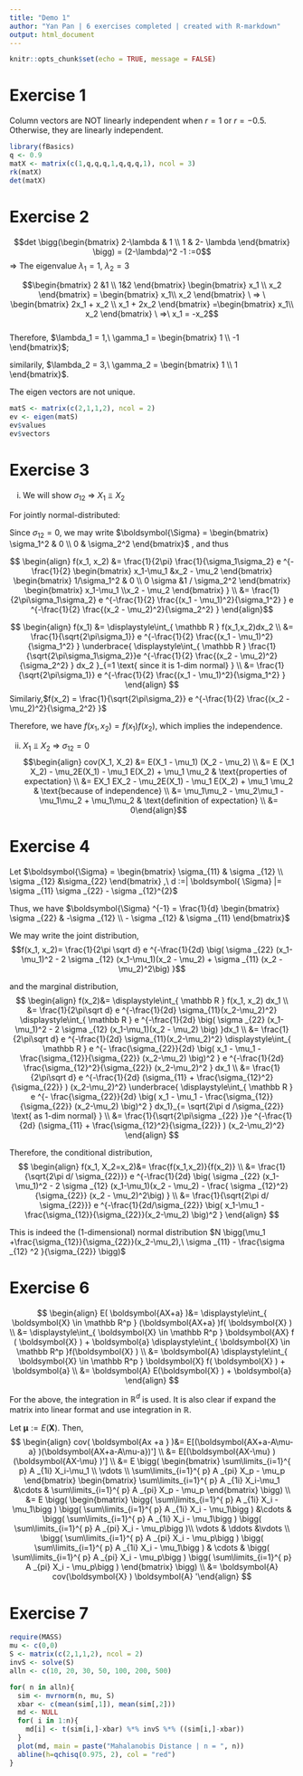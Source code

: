 ---
title: "Demo 1"
author: "Yan Pan | 6 exercises completed | created with R-markdown"
output: html_document
---

```{r setup, include=FALSE}
knitr::opts_chunk$set(echo = TRUE, message = FALSE)
```

# Exercise 1
Column vectors are NOT linearly independent when $r = 1$ or $r=-0.5$. Otherwise, they are linearly independent.
```{r}
library(fBasics)
q <- 0.9
matX <- matrix(c(1,q,q,q,1,q,q,q,1), ncol = 3)
rk(matX)
det(matX)
``` 
# Exercise 2
$$det \bigg(\begin{bmatrix} 2-\lambda & 1 \\ 1 & 2- \lambda \end{bmatrix} \bigg) = (2-\lambda)^2 -1 :=0$$
⇒ The eigenvalue $\lambda_1 = 1,\ \lambda_2=  3$

$$\begin{bmatrix} 2 &1 \\ 1&2 \end{bmatrix} \begin{bmatrix} x_1 \\ x_2 \end{bmatrix} = \begin{bmatrix} x_1\\ x_2 \end{bmatrix} \  ⇒ \ \begin{bmatrix} 2x_1 + x_2 \\ x_1 + 2x_2  \end{bmatrix} =\begin{bmatrix} x_1\\ x_2 \end{bmatrix}  \ ⇒\ x_1 = -x_2$$  
Therefore,  $\lambda_1 = 1,\ \gamma_1 = \begin{bmatrix} 1 \\ -1 \end{bmatrix}$;

similarily, $\lambda_2 = 3,\ \gamma_2 = \begin{bmatrix} 1 \\ 1 \end{bmatrix}$.

The eigen vectors are not unique.

```{r}
matS <- matrix(c(2,1,1,2), ncol = 2)
ev <- eigen(matS)
ev$values
ev$vectors
``` 

# Exercise 3
(i) We will show $\sigma _{12} \ ⇒\  X_1 ⫫ X_2$

For jointly normal-distributed:

Since $\sigma_{12} = 0$, we may write $\boldsymbol{\Sigma} = \begin{bmatrix} \sigma_1^2 & 0 \\ 0 & \sigma_2^2 \end{bmatrix}$ , and thus

$$ \begin{align}   f(x_1, x_2) &= \frac{1}{2\pi} \frac{1}{\sigma_1\sigma_2}  e ^{-\frac{1}{2} \begin{bmatrix} x_1-\mu_1 &x_2 - \mu_2 \end{bmatrix} \begin{bmatrix} 1/\sigma_1^2 & 0 \\ 0 \sigma &1 / \sigma_2^2 \end{bmatrix}  \begin{bmatrix} x_1-\mu_1 \\x_2 - \mu_2 \end{bmatrix} }   \\ &= \frac{1}{2\pi\sigma_1\sigma_2}  e ^{-\frac{1}{2}  \frac{(x_1 - \mu_1)^2}{\sigma_1^2}  }  e ^{-\frac{1}{2}   \frac{(x_2 - \mu_2)^2}{\sigma_2^2}  } \end{align}$$

$$ \begin{align} f(x_1) &= \displaystyle\int_{ \mathbb R } f(x_1,x_2)dx_2  \\ &=  \frac{1}{\sqrt{2\pi\sigma_1}}  e ^{-\frac{1}{2}  \frac{(x_1 - \mu_1)^2}{\sigma_1^2}  } \underbrace{ \displaystyle\int_{ \mathbb R }  \frac{1}{\sqrt{2\pi\sigma_1\sigma_2}}e ^{-\frac{1}{2}   \frac{(x_2 - \mu_2)^2}{\sigma_2^2}  } dx_2 }_{=1 \text{ since it is 1-dim normal} }  \\ &= \frac{1}{\sqrt{2\pi\sigma_1}}  e ^{-\frac{1}{2}  \frac{(x_1 - \mu_1)^2}{\sigma_1^2}  } \end{align}  $$
Similariy,$f(x_2) = \frac{1}{\sqrt{2\pi\sigma_2}}  e ^{-\frac{1}{2}  \frac{(x_2 - \mu_2)^2}{\sigma_2^2}  }$

Therefore, we have $f(x_1,x_2) = f(x_1) f(x_2)$, which implies the independence.

(ii) $X_1 ⫫ X_2 \ ⇒\  \sigma_{12}=0$
$$\begin{align} cov(X_1, X_2) &= E(X_1 - \mu_1) (X_2 - \mu_2) \\ &=  E (X_1 X_2) - \mu_2E(X_1) - \mu_1 E(X_2) + \mu_1 \mu_2  & \text{properties of expectation} \\ &=  EX_1 EX_2  - \mu_2E(X_1) - \mu_1 E(X_2) + \mu_1 \mu_2   & \text{because of independence}  \\ &=  \mu_1\mu_2 - \mu_2\mu_1 - \mu_1\mu_2 + \mu_1\mu_2  & \text{definition of expectation} \\ &=  0\end{align}$$

# Exercise 4
Let $\boldsymbol{\Sigma} = \begin{bmatrix} \sigma_{11} & \sigma _{12} \\ \sigma _{12}  &\sigma_{22} \end{bmatrix} ,\ d :=| \boldsymbol{ \Sigma} |= \sigma _{11} \sigma _{22}  - \sigma _{12}^{2}$

Thus, we have $\boldsymbol{\Sigma} ^{-1} = \frac{1}{d} \begin{bmatrix} \sigma _{22} & -\sigma _{12} \\ - \sigma _{12} & \sigma _{11}  \end{bmatrix}$

We may write the joint distribution, 
$$f(x_1, x_2)= \frac{1}{2\pi \sqrt d} e ^{-\frac{1}{2d}  \big(  \sigma _{22} (x_1-\mu_1)^2 - 2 \sigma _{12} (x_1-\mu_1)(x_2 - \mu_2) + \sigma _{11} (x_2 - \mu_2)^2\big)  }$$

and the marginal distribution,
$$ \begin{align} f(x_2)&= \displaystyle\int_{ \mathbb R } f(x_1, x_2) dx_1 \\ &=  \frac{1}{2\pi\sqrt d} e ^{-\frac{1}{2d} \sigma_{11}(x_2-\mu_2)^2}   \displaystyle\int_{ \mathbb R } e ^{-\frac{1}{2d}  \big(  \sigma _{22} (x_1-\mu_1)^2 - 2 \sigma _{12} (x_1-\mu_1)(x_2 - \mu_2)  \big) }dx_1 \\ &= \frac{1}{2\pi\sqrt d} e ^{-\frac{1}{2d} \sigma_{11}(x_2-\mu_2)^2}  \displaystyle\int_{ \mathbb R } e ^{- \frac{\sigma_{22}}{2d}  \big( x_1 - \mu_1 - \frac{\sigma_{12}}{\sigma_{22}} (x_2-\mu_2) \big)^2 }  e ^{-\frac{1}{2d} \frac{\sigma_{12}^2}{\sigma_{22}} (x_2-\mu_2)^2 }  dx_1 \\ &=  \frac{1}{2\pi\sqrt d} e ^{-\frac{1}{2d} (\sigma_{11} + \frac{\sigma_{12}^2}{\sigma_{22}} ) (x_2-\mu_2)^2}  \underbrace{ \displaystyle\int_{ \mathbb R } e ^{- \frac{\sigma_{22}}{2d}  \big( x_1 - \mu_1 - \frac{\sigma_{12}}{\sigma_{22}} (x_2-\mu_2) \big)^2 } dx_1}_{= \sqrt{2\pi d /\sigma_{22}} \text{ as 1-dim normal} } \\ &=  \frac{1}{\sqrt{2\pi\sigma _{22} }}e ^{-\frac{1}{2d} (\sigma_{11} + \frac{\sigma_{12}^2}{\sigma_{22}} ) (x_2-\mu_2)^2}   \end{align}   $$ 

Therefore, the conditional distribution,
$$ \begin{align} f(x_1, X_2=x_2)&= \frac{f(x_1,x_2)}{f(x_2)} \\ &=  \frac{1}{\sqrt{2\pi d/ \sigma_{22}}} e ^{-\frac{1}{2d}  \big(  \sigma _{22} (x_1-\mu_1)^2 - 2 \sigma _{12} (x_1-\mu_1)(x_2 - \mu_2) - \frac{ \sigma _{12}^2}{\sigma_{22}} (x_2 - \mu_2)^2\big)  }  \\ &= \frac{1}{\sqrt{2\pi d/ \sigma_{22}}} e ^{-\frac{1}{2d/\sigma_{22}}  \big( x_1-\mu_1 - \frac{\sigma_{12}}{\sigma_{22}}(x_2-\mu_2)  \big)^2 }  \end{align}   $$ 

This is indeed the (1-dimensional) normal distribution $N \bigg(\mu_1 +\frac{\sigma_{12}}{\sigma_{22}}(x_2-\mu_2),\ \sigma _{11} - \frac{\sigma _{12} ^2 }{\sigma_{22}}  \bigg)$ 

# Exercise 6
$$ \begin{align} E( \boldsymbol{AX+a} )&= \displaystyle\int_{ \boldsymbol{X} \in \mathbb R^p } (\boldsymbol{AX+a} )f( \boldsymbol{X} )  \\ &=  \displaystyle\int_{ \boldsymbol{X} \in \mathbb R^p } \boldsymbol{AX} f ( \boldsymbol{X} ) + \boldsymbol{a} \displaystyle\int_{ \boldsymbol{X} \in \mathbb R^p }f(\boldsymbol{X} ) \\ &=  \boldsymbol{A} \displaystyle\int_{ \boldsymbol{X} \in \mathbb R^p } \boldsymbol{X} f( \boldsymbol{X} ) + \boldsymbol{a} \\ &=  \boldsymbol{A} E(\boldsymbol{X} ) + \boldsymbol{a}   \end{align}   $$

For the above, the integration in $\mathbb{R} ^d$ is used. It is also clear if expand the matrix into linear format and use integration in $\mathbb{R}$.

Let $\boldsymbol{\mu} := E(\boldsymbol{X} )$. Then, 
$$ \begin{align} cov( \boldsymbol{Ax +a } )&= E[(\boldsymbol{AX+a-A\mu-a} )(\boldsymbol{AX+a-A\mu-a})'] \\ &=  E[(\boldsymbol{AX-\mu} )(\boldsymbol{AX-\mu} )'] \\ &=  E  \bigg( \begin{bmatrix} \sum\limits_{i=1}^{ p}  A _{1i} X_i-\mu_1 \\ \vdots \\ \sum\limits_{i=1}^{ p}  A _{pi} X_p - \mu_p \end{bmatrix} \begin{bmatrix} \sum\limits_{i=1}^{ p}  A _{1i} X_i-\mu_1 &\cdots & \sum\limits_{i=1}^{ p}  A _{pi} X_p - \mu_p \end{bmatrix}  \bigg) \\ &=  E  \bigg( \begin{bmatrix}  \bigg( \sum\limits_{i=1}^{ p}  A _{1i} X_i - \mu_1\bigg )  \bigg( \sum\limits_{i=1}^{ p}  A _{1i} X_i - \mu_1\bigg ) &\cdots  & \bigg( \sum\limits_{i=1}^{ p}  A _{1i} X_i - \mu_1\bigg )  \bigg( \sum\limits_{i=1}^{ p}  A _{pi} X_i - \mu_p\bigg )\\ \vdots & \ddots  &\vdots \\ \bigg( \sum\limits_{i=1}^{ p}  A _{pi} X_i - \mu_p\bigg )  \bigg( \sum\limits_{i=1}^{ p}  A _{1i} X_i - \mu_1\bigg ) & \cdots & \bigg( \sum\limits_{i=1}^{ p}  A _{pi} X_i - \mu_p\bigg )  \bigg( \sum\limits_{i=1}^{ p}  A _{pi} X_i - \mu_p\bigg ) \end{bmatrix}  \bigg) \\ &=  \boldsymbol{A} cov(\boldsymbol{X} ) \boldsymbol{A} '\end{align}   $$  

# Exercise 7
```{r}
require(MASS)
mu <- c(0,0)
S <- matrix(c(2,1,1,2), ncol = 2)
invS <- solve(S)
alln <- c(10, 20, 30, 50, 100, 200, 500)

for( n in alln){
  sim <- mvrnorm(n, mu, S)
  xbar <- c(mean(sim[,1]), mean(sim[,2]))
  md <- NULL
  for( i in 1:n){
    md[i] <- t(sim[i,]-xbar) %*% invS %*% ((sim[i,]-xbar))
  }
  plot(md, main = paste("Mahalanobis Distance | n = ", n))
  abline(h=qchisq(0.975, 2), col = "red")
}

``` 